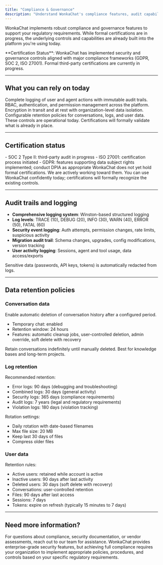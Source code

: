 ```yaml
---
title: "Compliance & Governance"
description: "Understand WonkaChat's compliance features, audit capabilities, and certification roadmap."
---
```


WonkaChat implements robust compliance and governance features to support your regulatory requirements. While formal certifications are in progress, the underlying controls and capabilities are already built into the platform you're using today.

<Warning>
**Certification Status**: WonkaChat has implemented security and governance controls aligned with major compliance frameworks (GDPR, SOC 2, ISO 27001). Formal third-party certifications are currently in progress.
</Warning>

---

## What you can rely on today

<CardGroup cols={2}>
<Card title="Audit trails" icon="file-lines">
Complete logging of user and agent actions with immutable audit trails.
</Card>

<Card title="Access controls" icon="user-lock">
RBAC, authentication, and permission management across the platform.
</Card>

<Card title="Encryption & isolation" icon="shield-check">
Encryption in transit and at rest with organization-level data isolation.
</Card>

<Card title="Retention controls" icon="clock">
Configurable retention policies for conversations, logs, and user data.
</Card>
</CardGroup>

<Info>
These controls are operational today. Certifications will formally validate what is already in place.
</Info>

---

## Certification status

<Update label="In progress" description="Formal audits underway">
- SOC 2 Type II: third-party audit in progress
- ISO 27001: certification process initiated
- GDPR: features supporting data subject rights implemented; conduct DPIA as appropriate
</Update>

<Warning>
WonkaChat does not yet hold formal certifications. We are actively working toward them.
</Warning>

<Check>
You can use WonkaChat confidently today; certifications will formally recognize the existing controls.
</Check>

---

## Audit trails and logging

- **Comprehensive logging system**: Winston-based structured logging
- **Log levels**: TRACE (10), DEBUG (20), INFO (30), WARN (40), ERROR (50), FATAL (60)
- **Security event logging**: Auth attempts, permission changes, rate limits, suspicious activity
- **Migration audit trail**: Schema changes, upgrades, config modifications, version tracking
- **User activity logging**: Sessions, agent and tool usage, data access/exports

<Info>
Sensitive data (passwords, API keys, tokens) is automatically redacted from logs.
</Info>

---

## Data retention policies

### Conversation data

<AccordionGroup>
<Accordion title="Temporary chat retention">
Enable automatic deletion of conversation history after a configured period.

- Temporary chat: enabled
- Retention window: 24 hours
- Features: automatic cleanup jobs, user-controlled deletion, admin override, soft delete with recovery
</Accordion>

<Accordion title="Permanent conversations">
Retain conversations indefinitely until manually deleted. Best for knowledge bases and long-term projects.
</Accordion>
</AccordionGroup>

### Log retention

Recommended retention:

- Error logs: 90 days (debugging and troubleshooting)
- Combined logs: 30 days (general activity)
- Security logs: 365 days (compliance requirements)
- Audit logs: 7 years (legal and regulatory requirements)
- Violation logs: 180 days (violation tracking)

Rotation settings:

- Daily rotation with date-based filenames
- Max file size: 20 MB
- Keep last 30 days of files
- Compress older files

### User data

Retention rules:

- Active users: retained while account is active
- Inactive users: 90 days after last activity
- Deleted users: 30 days (soft delete with recovery)
- Conversations: user-controlled retention
- Files: 90 days after last access
- Sessions: 7 days
- Tokens: expire on refresh (typically 15 minutes to 7 days)

---

## Need more information?

<Card title="Contact WonkaChat" icon="handshake" href="/support-resources/getting-help">
For questions about compliance, security documentation, or vendor assessments, reach out to our team for assistance.
</Card>

<Info>
WonkaChat provides enterprise-grade security features, but achieving full compliance requires your organization to implement appropriate policies, procedures, and controls based on your specific regulatory requirements.
</Info>
